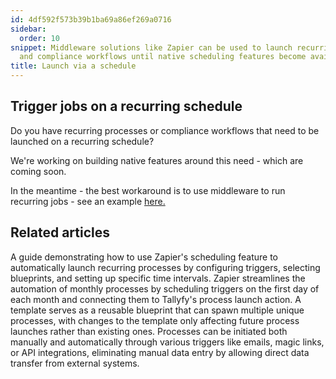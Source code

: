 ```yaml
---
id: 4df592f573b39b1ba69a86ef269a0716
sidebar:
  order: 10
snippet: Middleware solutions like Zapier can be used to launch recurring processes
  and compliance workflows until native scheduling features become available.
title: Launch via a schedule
---
```


## Trigger jobs on a recurring schedule

Do you have recurring processes or compliance workflows that need to be launched on a recurring schedule?

We're working on building native features around this need - which are coming soon.

In the meantime - the best workaround is to use middleware to run recurring jobs - see an example [here.](/products/pro/integrations/middleware/zapier/how-to-automate-monthly-process-launch-with-zapier/)


## Related articles
<CardGrid>
<LinkTitleCard header="<b>Launching > Automatically schedule a process</b>" href="/products/pro/launching/how-can-i-schedule-a-process-in-tallyfy-using-middleware/" > A guide demonstrating how to use Zapier's scheduling feature to automatically launch recurring processes by configuring triggers, selecting blueprints, and setting up specific time intervals. </LinkTitleCard>
<LinkTitleCard header="<b>Zapier > Automate monthly process launch with Zapier</b>" href="/products/pro/integrations/middleware/zapier/how-to-automate-monthly-process-launch-with-zapier/" > Zapier streamlines the automation of monthly processes by scheduling triggers on the first day of each month and connecting them to Tallyfy's process launch action. </LinkTitleCard>
<LinkTitleCard header="<b>Pro > Launching</b>" href="/products/pro/launching/" > A template serves as a reusable blueprint that can spawn multiple unique processes, with changes to the template only affecting future process launches rather than existing ones. </LinkTitleCard>
<LinkTitleCard header="<b>Launching > Triggers</b>" href="/products/pro/launching/triggers/" > Processes can be initiated both manually and automatically through various triggers like emails, magic links, or API integrations, eliminating manual data entry by allowing direct data transfer from external systems. </LinkTitleCard>
</CardGrid>
